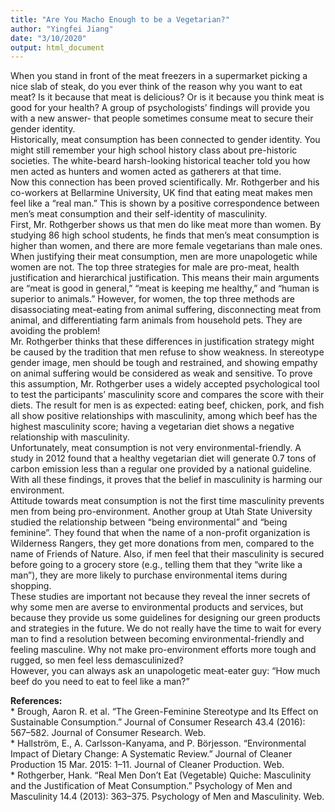 ```yaml
---
title: "Are You Macho Enough to be a Vegetarian?"
author: "Yingfei Jiang"
date: "3/10/2020"
output: html_document
---
```


When you stand in front of the meat freezers in a supermarket picking a nice slab of steak, do you ever think of the reason why you want to eat meat? Is it because that meat is delicious? Or is it because you think meat is good for your health? A group of psychologists’ findings will provide you with a new answer- that people sometimes consume meat to secure their gender identity.  
Historically, meat consumption has been connected to gender identity. You might still remember your high school history class about pre-historic societies. The white-beard harsh-looking historical teacher told you how men acted as hunters and women acted as gatherers at that time.  
Now this connection has been proved scientifically. Mr. Rothgerber and his co-workers at Bellarmine University, UK find that eating meat makes men feel like a “real man.” This is shown by a positive correspondence between men’s meat consumption and their self-identity of masculinity.  
First, Mr. Rothgerber shows us that men do like meat more than women. By studying 86 high school students, he finds that men’s meat consumption is higher than women, and there are more female vegetarians than male ones. When justifying their meat consumption, men are more unapologetic while women are not. The top three strategies for male are pro-meat, health justification and hierarchical justification. This means their main arguments are “meat is good in general,” “meat is keeping me healthy,” and “human is superior to animals.” However, for women, the top three methods are disassociating meat-eating from animal suffering, disconnecting meat from animal, and differentiating farm animals from household pets. They are avoiding the problem!  
Mr. Rothgerber thinks that these differences in justification strategy might be caused by the tradition that men refuse to show weakness. In stereotype gender image, men should be tough and restrained, and showing empathy on animal suffering would be considered as weak and sensitive. To prove this assumption, Mr. Rothgerber uses a widely accepted psychological tool to test the participants’ masculinity score and compares the score with their diets. The result for men is as expected: eating beef, chicken, pork, and fish all show positive relationships with masculinity, among which beef has the highest masculinity score; having a vegetarian diet shows a negative relationship with masculinity.   
Unfortunately, meat consumption is not very environmental-friendly. A study in 2012 found that a healthy vegetarian diet will generate 0.7 tons of carbon emission less than a regular one provided by a national guideline. With all these findings, it proves that the belief in masculinity is harming our environment.  
Attitude towards meat consumption is not the first time masculinity prevents men from being pro-environment. Another group at Utah State University studied the relationship between “being environmental” and “being feminine”. They found that when the name of a non-profit organization is Wilderness Rangers, they get more donations from men, compared to the name of Friends of Nature. Also, if men feel that their masculinity is secured before going to a grocery store (e.g., telling them that they “write like a man”), they are more likely to purchase environmental items during shopping.  
These studies are important not because they reveal the inner secrets of why some men are averse to environmental products and services, but because they provide us some guidelines for designing our green products and strategies in the future. We do not really have the time to wait for every man to find a resolution between becoming environmental-friendly and feeling masculine. Why not make pro-environment efforts more tough and rugged, so men feel less demasculinized?  
However, you can always ask an unapologetic meat-eater guy: “How much beef do you need to eat to feel like a man?”  
  
**References:**  
* Brough, Aaron R. et al. “The Green-Feminine Stereotype and Its Effect on Sustainable Consumption.” Journal of Consumer Research 43.4 (2016): 567–582. Journal of Consumer Research. Web.  
* Hallström, E., A. Carlsson-Kanyama, and P. Börjesson. “Environmental Impact of Dietary Change: A Systematic Review.” Journal of Cleaner Production 15 Mar. 2015: 1–11. Journal of Cleaner Production. Web.  
* Rothgerber, Hank. “Real Men Don’t Eat (Vegetable) Quiche: Masculinity and the Justification of Meat Consumption.” Psychology of Men and Masculinity 14.4 (2013): 363–375. Psychology of Men and Masculinity. Web.

